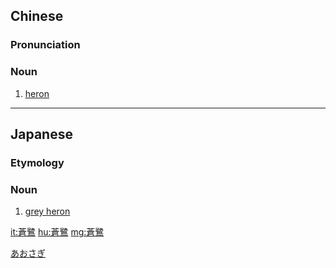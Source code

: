 {{also|苍鹭}}
==Chinese==
{{zh-forms|s=苍鹭}}

===Pronunciation===
{{zh-pron
|m=cānglù
|h=pfs=chhông-lu
|cat=n
}}

===Noun===
{{zh-noun}}

# [[heron]] {{gloss|bird}}

{{zh-cat|Birds}}

----

==Japanese==

===Etymology===
{{wikipedia|lang=ja|アオサギ}}
{{ja-kanjitab|あお|さぎ|yomi=k}}
{{compound|蒼|tr1=[[ao]]|t1=[[blue]]|鷺|tr2=[[sagi]]|t2=[[heron]]; [[egret]]|lang=ja|sort=あおさぎ}}

===Noun===
{{ja-noun|あおさぎ|アオサギ}}

# [[grey heron]]

[[Category:ja:Herons|あおさぎ]]

[[it:蒼鷺]]
[[hu:蒼鷺]]
[[mg:蒼鷺]]